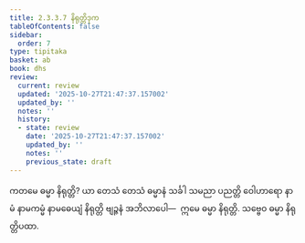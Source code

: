 ```yaml
---
title: 2.3.3.7 နိရုတ္တိဒုက
tableOfContents: false
sidebar:
  order: 7
type: tipitaka
basket: ab
book: dhs
review:
  current: review
  updated: '2025-10-27T21:47:37.157002'
  updated_by: ''
  notes: ''
  history:
  - state: review
    date: '2025-10-27T21:47:37.157002'
    updated_by: ''
    notes: ''
    previous_state: draft
---
```



<ReviewStatus review={frontmatter.review} showDetails={true} />

<HypothesisAnnotation frontmatter={frontmatter} />

<DynamicBreadcrumb />

<Division number="1314" book="dhs" e="ch" v="29" p="256">

<Paragraph number="2017" book="dhs">
ကတမေ ဓမ္မာ နိရုတ္တိ? ယာ တေသံ တေသံ ဓမ္မာနံ သင်္ခါ သမညာ ပညတ္တိ ဝေါဟာရော နာမံ နာမကမ္မံ နာမဓေယျံ နိရုတ္တိ ဗျဉ္ဇနံ အဘိလာပေါ—  ဣမေ ဓမ္မာ နိရုတ္တိ.
</Paragraph>

<Paragraph number="2018" book="dhs">
သဗ္ဗေဝ ဓမ္မာ နိရုတ္တိပထာ.
</Paragraph>
</Division>